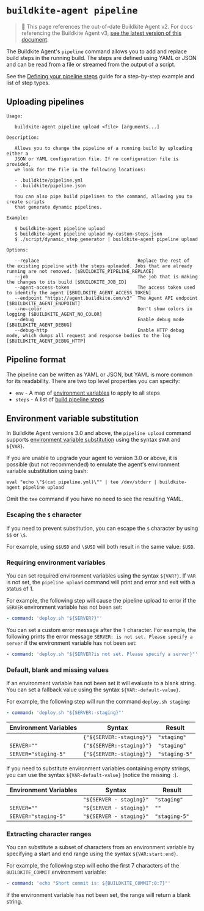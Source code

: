 # `buildkite-agent pipeline`

> 🚧 This page references the out-of-date Buildkite Agent v2.
> For docs referencing the Buildkite Agent v3, <a href="/docs/agent/v3/cli_pipeline">see the latest version of this document</a>.

The Buildkite Agent's `pipeline` command allows you to add and replace build steps in the running build. The steps are defined using YAML or JSON and can be read from a file or streamed from the output of a script.

See the [Defining your pipeline steps](/docs/pipelines/uploading-pipelines) guide for a step-by-step example and list of step types.

## Uploading pipelines

```
Usage:

   buildkite-agent pipeline upload <file> [arguments...]

Description:

   Allows you to change the pipeline of a running build by uploading either a
   JSON or YAML configuration file. If no configuration file is provided,
   we look for the file in the following locations:

   - .buildkite/pipeline.yml
   - .buildkite/pipeline.json

   You can also pipe build pipelines to the command, allowing you to create scripts
   that generate dynamic pipelines.

Example:

   $ buildkite-agent pipeline upload
   $ buildkite-agent pipeline upload my-custom-steps.json
   $ ./script/dynamic_step_generator | buildkite-agent pipeline upload

Options:

   --replace                                    Replace the rest of the existing pipeline with the steps uploaded. Jobs that are already running are not removed. [$BUILDKITE_PIPELINE_REPLACE]
   --job                                        The job that is making the changes to its build [$BUILDKITE_JOB_ID]
   --agent-access-token                         The access token used to identify the agent [$BUILDKITE_AGENT_ACCESS_TOKEN]
   --endpoint "https://agent.buildkite.com/v3"  The Agent API endpoint [$BUILDKITE_AGENT_ENDPOINT]
   --no-color                                   Don't show colors in logging [$BUILDKITE_AGENT_NO_COLOR]
   --debug                                      Enable debug mode [$BUILDKITE_AGENT_DEBUG]
   --debug-http                                 Enable HTTP debug mode, which dumps all request and response bodies to the log [$BUILDKITE_AGENT_DEBUG_HTTP]
```

## Pipeline format

The pipeline can be written as YAML or JSON, but YAML is more common for its readability. There are two top level properties you can specify:

- `env` - A map of <a href="/docs/pipelines/environment-variables">environment variables</a> to apply to all steps
- `steps` - A list of [build pipeline steps](/docs/pipelines/defining-steps)

## Environment variable substitution

In Buildkite Agent versions 3.0 and above, the `pipeline upload` command supports [environment variable substitution](/docs/agent/v3/cli-pipeline#environment-variable-substitution) using the syntax `$VAR` and `${VAR}`.

If you are unable to upgrade your agent to version 3.0 or above, it is possible (but not recommended) to emulate the agent's environment variable substitution using bash:

```shell
eval "echo \"$(cat pipeline.yml)\"" | tee /dev/stderr | buildkite-agent pipeline upload
```

Omit the `tee` command if you have no need to see the resulting YAML.

### Escaping the `$` character

If you need to prevent substitution, you can escape the `$` character by using `$$` or `\$`.

For example, using `$$USD` and `\$USD` will both result in the same value: `$USD`.

### Requiring environment variables

You can set required environment variables using the syntax `${VAR?}`. If `VAR` is not set, the `pipeline upload` command will print and error and exit with a status of 1.

For example, the following step will cause the pipeline upload to error if the `SERVER` environment variable has not been set:

```yaml
- command: 'deploy.sh "${SERVER?}"'
```

You can set a custom error message after the `?` character. For example, the following prints the error message `SERVER: is not set. Please specify a server` if the environment variable has not been set:

```yaml
- command: 'deploy.sh "${SERVER?is not set. Please specify a server}"'
```

### Default, blank and missing values

If an environment variable has not been set it will evaluate to a blank string. You can set a fallback value using the syntax `${VAR:-default-value}`.

For example, the following step will run the command `deploy.sh staging`:

```yaml
- command: 'deploy.sh "${SERVER:-staging}"'
```

<table>
  <thead>
    <tr>
      <th>Environment Variables</th>
      <th>Syntax</th>
      <th>Result</th>
    </tr>
  </thead>
  <tbody>
    <tr>
      <td>
        <code></code>
      </td>
      <td>
        <code>{"${SERVER:-staging}"}</code>
      </td>
      <td>
        <code>"staging"</code>
      </td>
    </tr>
    <tr>
      <td>
        <code>SERVER=""</code>
      </td>
      <td>
        <code>{"${SERVER:-staging}"}</code>
      </td>
      <td>
        <code>"staging"</code>
      </td>
    </tr>
    <tr>
      <td>
        <code>SERVER="staging-5"</code>
      </td>
      <td>
        <code>{"${SERVER:-staging}"}</code>
      </td>
      <td>
        <code>"staging-5"</code>
      </td>
    </tr>
  </tbody>
</table>

If you need to substitute environment variables containing empty strings, you can use the syntax `${VAR-default-value}` (notice the missing `:`).

<table>
  <thead>
    <tr>
      <th>Environment Variables</th>
      <th>Syntax</th>
      <th>Result</th>
    </tr>
  </thead>
  <tbody>
    <tr>
      <td>
        <code></code>
      </td>
      <td>
        <code>"${SERVER - staging}"</code>
      </td>
      <td>
        <code>"staging"</code>
      </td>
    </tr>
    <tr>
      <td>
        <code>SERVER=""</code>
      </td>
      <td>
        <code>"${SERVER - staging}"</code>
      </td>
      <td>
        <code>""</code>
      </td>
    </tr>
    <tr>
      <td>
        <code>SERVER="staging-5"</code>
      </td>
      <td>
        <code>"${SERVER - staging}"</code>
      </td>
      <td>
        <code>"staging-5"</code>
      </td>
    </tr>
  </tbody>
</table>

### Extracting character ranges

You can substitute a subset of characters from an environment variable by specifying a start and end range using the syntax `${VAR:start:end}`.

For example, the following step will echo the first 7 characters of the `BUILDKITE_COMMIT` environment variable:

```yaml
- command: 'echo "Short commit is: ${BUILDKITE_COMMIT:0:7}"'
```

If the environment variable has not been set, the range will return a blank string.
